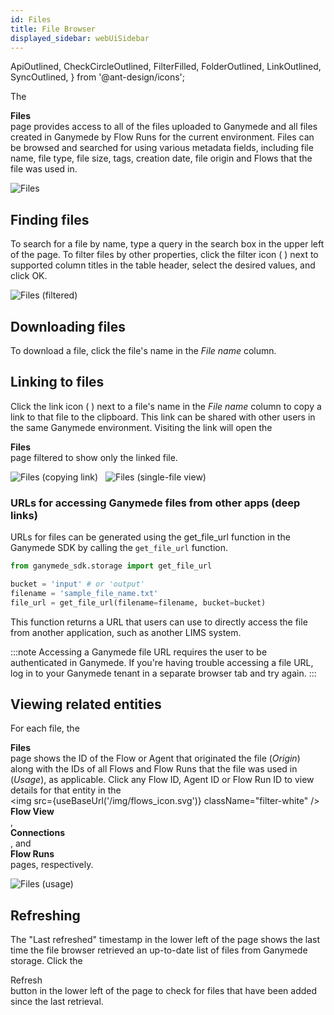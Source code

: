 ```yaml
---
id: Files
title: File Browser
displayed_sidebar: webUiSidebar
---
```


  ApiOutlined,
  CheckCircleOutlined,
  FilterFilled,
  FolderOutlined,
  LinkOutlined,
  SyncOutlined,
} from '@ant-design/icons';

The <div className="button darkblue_button"><FolderOutlined /> **Files**</div> page provides access to all of the files uploaded to Ganymede and all files created in Ganymede by Flow Runs for the current environment.  Files can be browsed and searched for using various metadata fields, including file name, file type, file size, tags, creation date, file origin and Flows that the file was used in.

![Files](https://ganymede-bio.mo.cloudinary.net/apiServer/GanymedeFileBrowser_20240401.png)

## Finding files

To search for a file by name, type a query in the search box in the upper left of the page.  To filter files by other properties, click the filter icon ( <FilterFilled /> ) next to supported column titles in the table header, select the desired values, and click OK.

![Files (filtered)](https://ganymede-bio.mo.cloudinary.net/apiServer/Files-Filtered-2024-04-01.png)

## Downloading files

To download a file, click the file's name in the _File name_ column.

## Linking to files

Click the link icon ( <LinkOutlined /> ) next to a file's name in the _File name_ column to copy a link to that file to the clipboard.  This link can be shared with other users in the same Ganymede environment.  Visiting the link will open the <div className="button darkblue_button"><FolderOutlined /> **Files**</div> page filtered to show only the linked file.

![Files (copying link)](https://ganymede-bio.mo.cloudinary.net/apiServer/Files-Copying-Link-2023-08-31.png)
&nbsp;
![Files (single-file view)](https://ganymede-bio.mo.cloudinary.net/apiServer/Files-Single-File-View-2023-08-31.png)

### URLs for accessing Ganymede files from other apps (deep links)

URLs for files can be generated using the get_file_url function in the Ganymede SDK by calling the `get_file_url` function.

```python
from ganymede_sdk.storage import get_file_url

bucket = 'input' # or 'output'
filename = 'sample_file_name.txt'
file_url = get_file_url(filename=filename, bucket=bucket)
```

This function returns a URL that users can use to directly access the file from another application, such as another LIMS system.  

:::note
Accessing a Ganymede file URL requires the user to be authenticated in Ganymede.  If you're having trouble accessing a file URL, log in to your
Ganymede tenant in a separate browser tab and try again.
:::

## Viewing related entities

For each file, the <div className="button darkblue_button"><FolderOutlined /> **Files**</div> page shows the ID of the Flow or Agent that originated the file (_Origin_) along with the IDs of all Flows and Flow Runs that the file was used in (_Usage_), as applicable.  Click any Flow ID, Agent ID or Flow Run ID to view details for that entity in the <div className="button darkblue_button"><img src={useBaseUrl('/img/flows_icon.svg')} className="filter-white" /> **Flow View**</div>, <div className="button darkblue_button"><ApiOutlined /> **Connections**</div>, and <div className="button darkblue_button"><CheckCircleOutlined /> **Flow Runs**</div> pages, respectively.

![Files (usage)](https://ganymede-bio.mo.cloudinary.net/apiServer/Files-Usage-2023-08-31.png)
&nbsp;

## Refreshing

The "Last refreshed" timestamp in the lower left of the page shows the last time the file browser retrieved an up-to-date list of files from Ganymede storage.  Click the <div className="button darkblue_inverted_button"><SyncOutlined /> Refresh</div> button in the lower left of the page to check for files that have been added since the last retrieval.
